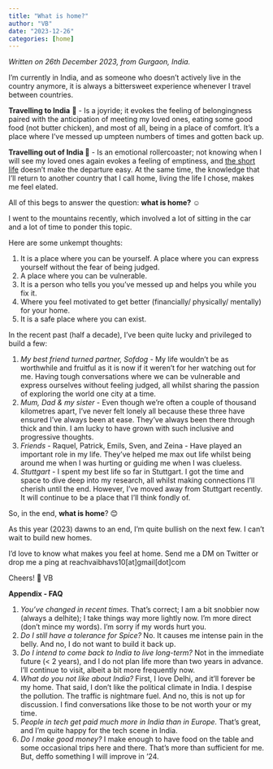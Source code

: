 ```yaml
---
title: "What is home?"
author: "VB"
date: "2023-12-26"
categories: [home]
---
```


*Written on 26th December 2023, from Gurgaon, India.*

I’m currently in India, and as someone who doesn’t actively live in the country anymore, it is always a bittersweet experience whenever I travel between countries.

**Travelling to India** 🛬 - Is a joyride; it evokes the feeling of belongingness paired with the anticipation of meeting my loved ones, eating some good food (not butter chicken), and most of all, being in a place of comfort. It's a place where I’ve messed up umpteen numbers of times and gotten back up. 

**Travelling out of India 🛫** - Is an emotional rollercoaster; not knowing when I will see my loved ones again evokes a feeling of emptiness, and [the short life](https://paulgraham.com/vb.html) doesn’t make the departure easy. At the same time, the knowledge that I’ll return to another country that I call home, living the life I chose, makes me feel elated.

All of this begs to answer the question: **what is home? ☺️**

I went to the mountains recently, which involved a lot of sitting in the car and a lot of time to ponder this topic.

Here are some unkempt thoughts:

1. It is a place where you can be yourself. A place where you can express yourself without the fear of being judged.
2. A place where you can be vulnerable.
3. It is a person who tells you you’ve messed up and helps you while you fix it.
4. Where you feel motivated to get better (financially/ physically/ mentally) for your home.
5. It is a safe place where you can exist.

In the recent past (half a decade), I’ve been quite lucky and privileged to build a few:

1. *My best friend turned partner, Sofdog* - My life wouldn’t be as worthwhile and fruitful as it is now if it weren’t for her watching out for me. Having tough conversations where we can be vulnerable and express ourselves without feeling judged, all whilst sharing the passion of exploring the world one city at a time.
2. *Mum, Dad & my sister* - Even though we’re often a couple of thousand kilometres apart, I’ve never felt lonely all because these three have ensured I’ve always been at ease. They’ve always been there through thick and thin. I am lucky to have grown with such inclusive and progressive thoughts. 
3. *Friends* - Raquel, Patrick, Emils, Sven, and Zeina - Have played an important role in my life. They’ve helped me max out life whilst being around me when I was hurting or guiding me when I was clueless.
4. *Stuttgart* - I spent my best life so far in Stuttgart. I got the time and space to dive deep into my research, all whilst making connections I’ll cherish until the end. However, I’ve moved away from Stuttgart recently. It will continue to be a place that I’ll think fondly of.

So, in the end, **what is home**? 😊

As this year (2023) dawns to an end, I’m quite bullish on the next few. I can’t wait to build new homes.

I’d love to know what makes you feel at home. Send me a DM on Twitter or drop me a ping at reachvaibhavs10[at]gmail[dot]com

Cheers! 🍻
VB

**Appendix - FAQ**

1. *You’ve changed in recent times.*
That’s correct; I am a bit snobbier now (always a delhite); I take things way more lightly now. I’m more direct (don’t mince my words). I’m sorry if my words hurt you. 
2. *Do I still have a tolerance for Spice?*
No. It causes me intense pain in the belly. And no, I do not want to build it back up. 
3. *Do I intend to come back to India to live long-term?*
Not in the immediate future (< 2 years), and I do not plan life more than two years in advance. I’ll continue to visit, albeit a bit more frequently now.
4. *What do you not like about India?*
First, I love Delhi, and it’ll forever be my home. That said, I don’t like the political climate in India. I despise the pollution. The traffic is nightmare fuel. And no, this is not up for discussion. I find conversations like those to be not worth your or my time. 
5. *People in tech get paid much more in India than in Europe.*
That’s great, and I’m quite happy for the tech scene in India. 
6. *Do I make good money?*
I make enough to have food on the table and some occasional trips here and there. That’s more than sufficient for me. But, deffo something I will improve in ‘24.